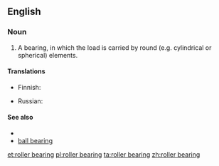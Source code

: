 ==English==

===Noun===
{{en-noun|head=[[roller]] [[bearing]]}}

# A bearing, in which the load is carried by round (e.g. cylindrical or spherical) elements.

====Translations====
{{trans-top|type of bearing}}
* Finnish: {{t+|fi|vierintälaakeri}}
{{trans-mid}}
* Russian: {{t-|ru|роликовый подшипник|m|sc=Cyrl|tr=rólikovyj podšípnik}}
{{trans-bottom}}

====See also====
* {{pedialite|Rolling-element bearing}}
* [[ball bearing]]

[[et:roller bearing]]
[[pl:roller bearing]]
[[ta:roller bearing]]
[[zh:roller bearing]]